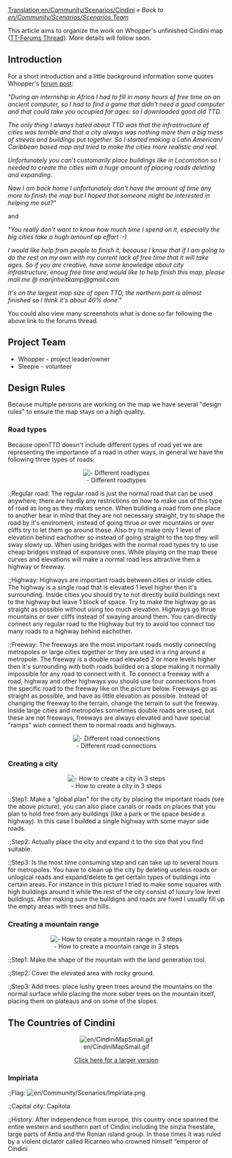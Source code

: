 [[Translation:en/Community/Scenarios/Cindini]]
''« Back to [[en/Community/Scenarios/Scenarios Team]]''

This article aims to organize the work on Whopper's unfinished Cindini map ([http://www.tt-forums.net/viewtopic.php?t=30769&postdays=0&postorder=asc&start=0 TT-Forums Thread]). More details will follow soon.

== Introduction ==

For a short introduction and a little background information some quotes Whopper's [http://www.tt-forums.net/viewtopic.php?t=30769 forum post]:

''"During an internship in Africa I had to fill in many hours of free time on an ancient computer, so I had to find a game that didn't need a good computer and that could take you occupied for ages: so I downloaded good old TTD.''

''The only thing I always hated about TTD was that the infrastructure of cities was terrible and that a city always was nothing more then a big mess of streets and buildings put together. So I started making a Latin American/ Caribbean based map and tried to make the cities more realistic and real.''

''Unfortunately you can't customarily place buildings like in Locomotion so I needed to create the cities with a huge amount of placing roads deleting and expanding.''

''Now I am back home I unfortunately don't have the amount of time any more to finish the map but I hoped that someone might be interested in helping me out?"''


and


''"You really don't want to know how much time I spend on it, especially the big cities take a hugh amount op effort :-)''

''I would like help from people to finish it, because I know that if I am going to do the rest on my own with my current lack of free time that it will take ages. So if you are creative, have some knowledge about city infrastructure, enoug free time and would like to help finish this map, please mail me @ marijnheitkamp@gmail.com''

''It's on the largest map size of open TTD, the northern part is almost finished so I think it's about 40% done."''


You could also view many screenshots what is done so far following the above link to the forums thread.

== Project Team ==

* Whopper - project leader/owner
* Sleepie - volunteer

== Design Rules ==
Because multiple persons are working on the map we have several "design rules" to ensure the map stays on a high quality.

=== Road types ===
Because openTTD doesn't include different types of road yet we are representing the importance of a road in other ways, in general we have the following three types of roads:

<center>[[File:en/Community/Scenarios/Roadtypes.jpeg|center|frame| - Different roadtypes]]</center>

:;Regular road: The regular road is just the normal road that can be used anywhere, there are hardly any restrictions on how to make use of this type of road as long as they makes sence. When building a road from one place to another bear in mind that they are not necessary straight, try to shape the road by it's enviroment, instead of going thrue or over mountains or over cliffs try to let them go around those. Also try to make only 1 level of elevation behind eachother so instead of going straight to the top they will sway slowly up. When using bridges with the normal road types try to use cheap bridges instead of expansive ones. While playing on the map these curves and elevations will make a normal road less attractive then a highway or freeway.

:;Highway: Highways are important roads between cities or inside cities. The highway is a single road that is elevated 1 level higher then it's surrounding. Inside cities you should try to not directly build buildings next to the highway but leave 1 block of space. Try to make the highway go as straight as possible without using too much elevation. Highways go thrue mountains or over cliffs instead of swaying around them. You can directly connect any regular road to the Highway but try to avoid too connect too many roads to a highway behind eachother.

:;Freeway: The freeways are the most important roads mostly connecting metropoles or large cities together or they are used in a ring around a metropole. The freeway is a double road elevated 2 or more levels higher then it's surrounding with both roads builded on a slope making it normally impossible for any road to connect with it. To connect a freeway with a road, highway and other highways you should use four connections from the specific road to the freeway like on the picture below. Freeways go as straight as possible, and have as little elevation as possible. Instead of changing the freeway to the terrain, change the terrain to suit the freeway. Inside large cities and metropoles sometimes double roads are used, but these are not freeways, freeways are always elevated and have special "ramps" wich connect them to normal roads and highways.

<center>[[File:en/Community/Scenarios/RoadConnection.jpeg|center|frame| - Different road connections]]</center>

=== Creating a city ===

<center>[[File:en/Community/Scenarios/Tut city.gif|center|frame| - How to create a city in 3 steps]]</center>

:;Step1: Make a "global plan" for the city by placing the important roads (see the above picture), you can also place canals or roads on places that you plan to hold free from any buildings (like a park or the space beside a highway). In this case I builded a single highway with some mayor side roads.

:;Step2: Actually place the city and expand it to the size that you find suitable.

:;Step3: Is the most time consuming step and can take up to several hours for metropoles. You have to clean up the city by deleting useless roads or unlogical roads and expand/delete to get certain types of buildings into certain areas. For instance in this picture I tried to make some squares with high buildings around it while the rest of the city consist of luxury low level buildings. After making sure the buildigns and roads are fixed I usually fill up the empty areas with trees and hills.

=== Creating a mountain range ===

<center>[[File:en/Community/Scenarios/Tut mountain.gif|center|frame| - How to create a mountain range in 3 steps]]</center>

:;Step1: Make the shape of the mountain with the land generation tool.

:;Step2: Cover the elevated area with rocky ground.

:;Step3: Add trees: place lushy green trees around the mountains on the normal surface while placing the more sober trees on the mountain itself, placing them on plateaus and on some of the slopes.

== The Countries of Cindini ==

<center>[[File:en/CindiniMapSmall.gif]]</center>

<center>[http://www.stage-tanzania.nl/openTTDmap/CountryMap2.jpg Click here for a larger version]</center>

=== Impiriata ===
:;Flag: [[File:en/Community/Scenarios/Impiriata.png]]

:;Capital city: Capitola

:;History: After independence from europe, this country once spanned the entire western and southern part of Cindini including the sinzia freestate, large parts of Antia and the Ronian island group. In those times it was ruled by a violent dictator called Ricarneo who crowned himself “emperor of Cindini